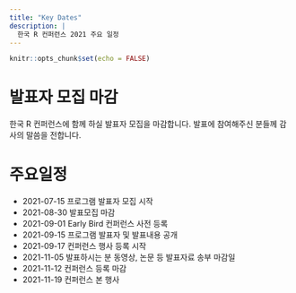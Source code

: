 ```yaml
---
title: "Key Dates"
description: |
  한국 R 컨퍼런스 2021 주요 일정
---
```


```r
knitr::opts_chunk$set(echo = FALSE)
```

# 발표자 모집 마감

한국 R 컨퍼런스에 함께 하실 발표자 모집을 마감합니다. 
발표에 참여해주신 분들께 감사의 말씀을 전합니다.


# 주요일정


-   2021-07-15 프로그램 발표자 모집 시작
-   2021-08-30 발표모집 마감
-   2021-09-01 Early Bird 컨퍼런스 사전 등록
-   2021-09-15 프로그램 발표자 및 발표내용 공개
-   2021-09-17 컨퍼런스 행사 등록 시작
-   2021-11-05 발표하시는 분 동영상, 논문 등 발표자료 송부 마감일
-   2021-11-12 컨퍼런스 등록 마감
-   2021-11-19 컨퍼런스 본 행사
